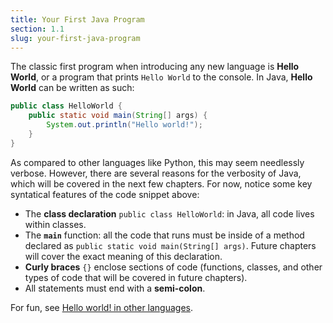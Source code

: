 ```yaml
---
title: Your First Java Program
section: 1.1
slug: your-first-java-program
---
```


<Youtube src="https://www.youtube.com/embed/Jfq90-4qsco?si=vGAGhcM6kIJr3tyQ"/>

The classic first program when introducing any new language is **Hello World**, or a program that prints `Hello World` to the console. In Java, **Hello World** can be written as such:

```java
public class HelloWorld {
    public static void main(String[] args) {
        System.out.println("Hello world!");
    }
}
```

As compared to other languages like Python, this may seem needlessly verbose. However, there are several reasons for the verbosity of Java, which will be covered in the next few chapters. For now, notice some key syntatical features of the code snippet above:

* The **class declaration** `public class HelloWorld`: in Java, all code lives within classes.&#x20;
* The **`main`** function: all the code that runs must be inside of a method declared as `public static void main(String[] args)`. Future chapters will cover the exact meaning of this declaration.
* **Curly braces** `{}` enclose sections of code (functions, classes, and other types of code that will be covered in future chapters).
* All statements must end with a **semi-colon**.&#x20;

For fun, see [Hello world! in other languages](https://www.rosettacode.org/wiki/Hello_world/Text).

